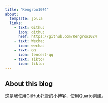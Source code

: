 ```yaml
---
title: "Kengroo1024"
about:
  template: jolla
  links:
    - text: Github
      icon: github
      href: https://github.com/Kengroo1024
    - text: Wechat
      icon: wechat
    - text: QQ
      icon: tencent-qq
    - text: Tiktok
      icon: tiktok
---
```


## About this blog

这是我使用GitHub托管的小博客，使用Quarto创建。
